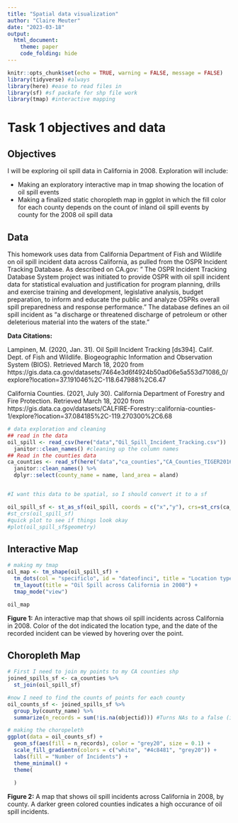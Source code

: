 ```yaml
---
title: "Spatial data visualization"
author: "Claire Meuter"
date: "2023-03-18"
output: 
  html_document:
    theme: paper
    code_folding: hide
---
```


```r
knitr::opts_chunk$set(echo = TRUE, warning = FALSE, message = FALSE)
library(tidyverse) #always 
library(here) #ease to read files in 
library(sf) #sf packafe for shp file work 
library(tmap) #interactive mapping

```
# Task 1 objectives and data  

## Objectives
I will be exploring oil spill data in California in 2008. Exploration will include:

- Making an exploratory interactive map in tmap showing the location of oil spill events 
- Making a finalized static choropleth map in ggplot in which the fill color for each county depends on the count of inland oil spill events by county for the 2008 oil spill data

## Data 
This homework uses data from California Department of Fish and Wildlife on oil spill incident data across California, as pulled from the OSPR Incident Tracking Database. As described on CA.gov: " The OSPR Incident Tracking Database System project was initiated to provide OSPR with oil spill incident data for statistical evaluation and justification for program planning, drills and exercise training and development, legislative analysis, budget preparation, to inform and educate the public and analyze OSPRs overall spill preparedness and response performance." The database defines an oil spill incident as "a discharge or threatened discharge of petroleum or other deleterious material into the waters of the state."

**Data Citations:** 

Lampinen, M. (2020, Jan. 31). Oil Spill Incident Tracking [ds394]. Calif. Dept. of Fish and Wildlife. Biogeographic Information and Observation System (BIOS). Retrieved March 18, 2020 from https://gis.data.ca.gov/datasets/7464e3d6f4924b50ad06e5a553d71086_0/explore?location=37.191046%2C-118.647988%2C6.47

California Counties. (2021, July 30). California Department of Forestry and Fire Protection. Retrieved March 18, 2020 from https://gis.data.ca.gov/datasets/CALFIRE-Forestry::california-counties-1/explore?location=37.084185%2C-119.270300%2C6.68

 

```r
# data exploration and cleaning 
## read in the data 
oil_spill <- read_csv(here("data","Oil_Spill_Incident_Tracking.csv"))  %>% 
  janitor::clean_names() #cleaning up the column names 
## Read in the counties data 
ca_counties <- read_sf(here("data","ca_counties","CA_Counties_TIGER2016.shp")) %>% 
  janitor::clean_names() %>% 
  dplyr::select(county_name = name, land_area = aland)


#I want this data to be spatial, so I should convert it to a sf 

oil_spill_sf <- st_as_sf(oil_spill, coords = c("x","y"), crs=st_crs(ca_counties)) 
#st_crs(oil_spill_sf)
#quick plot to see if things look okay 
#plot(oil_spill_sf$geometry)
```

## Interactive Map
```r
# making my tmap 
oil_map <- tm_shape(oil_spill_sf) +
  tm_dots(col = "specificlo", id = "dateofinci", title = "Location type") +
  tm_layout(title = "Oil Spill across California in 2008") +
  tmap_mode("view")

oil_map
```
**Figure 1:** An interactive map that shows oil spill incidents across California in 2008. Color of the dot indicated the location type, and the date of the recorded incident can be viewed by hovering over the point. 

## Choropleth Map 
```r
# First I need to join my points to my CA counties shp
joined_spills_sf <- ca_counties %>% 
  st_join(oil_spill_sf)

#now I need to find the counts of points for each county
oil_counts_sf <- joined_spills_sf %>% 
  group_by(county_name) %>% 
  summarize(n_records = sum(!is.na(objectid))) #Turns NAs to a false (ie false is basically zero) SO all the records that are true (not na) get counted up that way, and our NAs are treated as 0s
```

```r
# making the choropeleth
ggplot(data = oil_counts_sf) +
  geom_sf(aes(fill = n_records), color = "grey20", size = 0.1) +
  scale_fill_gradientn(colors = c("white", "#4c8481", "grey20")) + 
  labs(fill = "Number of Incidents") +
  theme_minimal() +
  theme(
    
  )
```

**Figure 2:** A map that shows oil spill incidents across California in 2008, by county. A darker green colored counties indicates a high occurance of oil spill incidents.  
